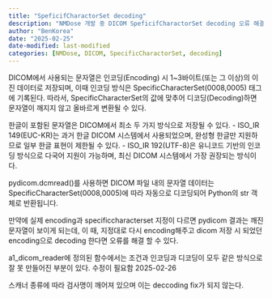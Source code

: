```yaml
---
title: "SpeficifCharactorSet decoding"
description: "NMDose 개발 중 DICOM SpeficifCharactorSet decoding 오류 해결하기"
author: "BenKorea"
date: "2025-02-25"
date-modified: last-modified
categories: [NMDose, DICOM, SpecificCharactorSet, decoding]
---
```


DICOM에서 사용되는 문자열은 인코딩(Encoding) 시 1~3바이트(또는 그 이상)의 이진 데이터로 저장되며, 이때 인코딩 방식은 SpecificCharacterSet(0008,0005) 태그에 기록된다. 따라서, SpecificCharacterSet의 값에 맞추어 디코딩(Decoding)하면 문자열이 깨지지 않고 올바르게 변환될 수 있다.

한글이 포함된 문자열은 DICOM에서 최소 두 가지 방식으로 저장될 수 있다. 
- ISO_IR 149(EUC-KR)는 과거 한글 DICOM 시스템에서 사용되었으며, 완성형 한글만 지원하므로 일부 한글 표현이 제한될 수 있다. 
- ISO_IR 192(UTF-8)은 유니코드 기반의 인코딩 방식으로 다국어 지원이 가능하며, 최신 DICOM 시스템에서 가장 권장되는 방식이다.

pydicom.dcmread()를 사용하면 DICOM 파일 내의 문자열 데이터는 SpecificCharacterSet(0008,0005)에 따라 자동으로 디코딩되어 Python의 str 객체로 반환됩니다.

만약에 실제 encoding과 specificcharacterset 지정이 다르면 pydicom 결과는 깨진 문자열이 보이게 되는데, 이 때, 지정대로 다시 encoding해주고 dicom 저장 시 되었던 encoding으로 decoding 한다면 오류를 해결 할 수 있다.

a1_dicom_reader에 정의된 함수에서는 조건과 인코딩과 디코딩이 모두 같은 방식으로 잘 못 만들어진 부분이 있다. 수정이 필요함 2025-02-26

스캐너 종류에 따라 검사명이 깨어져 있으며 이는 deccoding fix가 되지 않는다.



